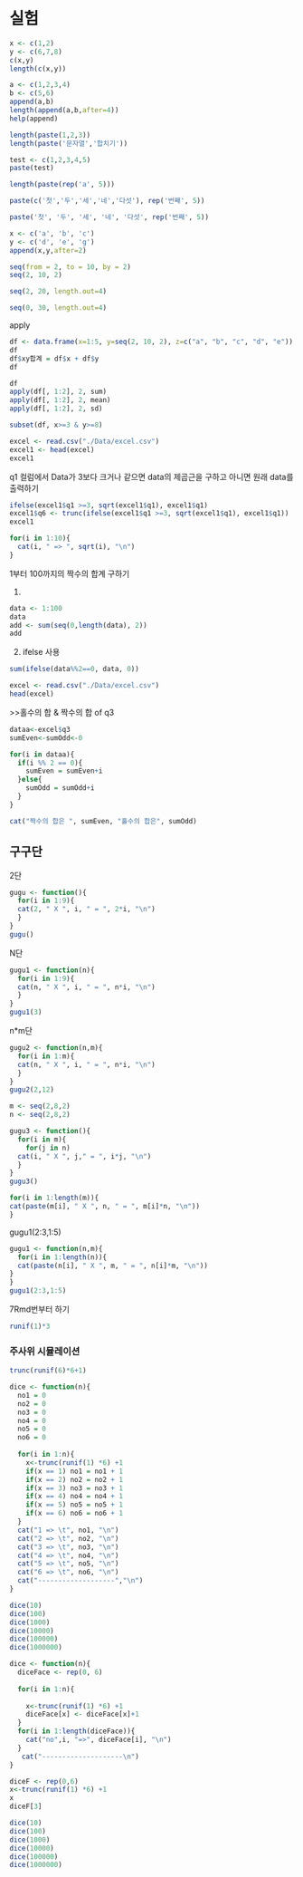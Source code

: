 # 실험

```r
x <- c(1,2)
y <- c(6,7,8)
c(x,y)
length(c(x,y))
```

```r
a <- c(1,2,3,4)
b <- c(5,6)
append(a,b)
length(append(a,b,after=4))
help(append)
```

```r
length(paste(1,2,3))
length(paste('문자열','합치기'))
```

```r
test <- c(1,2,3,4,5)
paste(test)
```

```r
length(paste(rep('a', 5)))
```

```r
paste(c('첫','두','세','네','다섯'), rep('번째', 5))
```

```r
paste('첫', '두', '세', '네', '다섯', rep('번째', 5))
```

```r
x <- c('a', 'b', 'c')
y <- c('d', 'e', 'g')
append(x,y,after=2)
```

```r
seq(from = 2, to = 10, by = 2)
seq(2, 10, 2)
```

```r
seq(2, 20, length.out=4)
```

```r
seq(0, 30, length.out=4)
```

apply

```r
df <- data.frame(x=1:5, y=seq(2, 10, 2), z=c("a", "b", "c", "d", "e"))
df
df$xy합계 = df$x + df$y
df
```

```r
df
apply(df[, 1:2], 2, sum)
apply(df[, 1:2], 2, mean)
apply(df[, 1:2], 2, sd)

subset(df, x>=3 & y>=8)
```

```r
excel <- read.csv("./Data/excel.csv")
excel1 <- head(excel)
excel1
```

q1 컬럼에서 Data가 3보다 크거나 같으면 data의 제곱근을 구하고 아니면 원래 data를 출력하기

```r
ifelse(excel1$q1 >=3, sqrt(excel1$q1), excel1$q1)
excel1$q6 <- trunc(ifelse(excel1$q1 >=3, sqrt(excel1$q1), excel1$q1))
excel1
```

```r
for(i in 1:10){
  cat(i, " => ", sqrt(i), "\n")
}
```

1부터 100까지의 짝수의 합계 구하기

1)  

```r
data <- 1:100
data
add <- sum(seq(0,length(data), 2))
add

```

2)  ifelse 사용

```r
sum(ifelse(data%%2==0, data, 0))
```

```r
excel <- read.csv("./Data/excel.csv")
head(excel)
```

\>\>홀수의 합 & 짝수의 합 of q3

```r
dataa<-excel$q3
sumEven<-sumOdd<-0

for(i in dataa){
  if(i %% 2 == 0){
    sumEven = sumEven+i
  }else{
    sumOdd = sumOdd+i
  }
}

cat("짝수의 합은 ", sumEven, "홀수의 합은", sumOdd)

```

## 구구단

2단

```r
gugu <- function(){
  for(i in 1:9){
  cat(2, " X ", i, " = ", 2*i, "\n")
  }
}
gugu()
```

N단

```r
gugu1 <- function(n){
  for(i in 1:9){
  cat(n, " X ", i, " = ", n*i, "\n")
  }
}
gugu1(3)
```

n\*m단

```r
gugu2 <- function(n,m){
  for(i in 1:m){
  cat(n, " X ", i, " = ", n*i, "\n")
  }
}
gugu2(2,12)
```

```r
m <- seq(2,8,2)
n <- seq(2,8,2)

gugu3 <- function(){
  for(i in m){
    for(j in n)
  cat(i, " X ", j," = ", i*j, "\n")
  }
}
gugu3()

```

```r
for(i in 1:length(m)){
cat(paste(m[i], " X ", n, " = ", m[i]*n, "\n"))
}
```

gugu1(2:3,1:5)

```r
gugu1 <- function(n,m){
  for(i in 1:length(n)){
  cat(paste(n[i], " X ", m, " = ", n[i]*m, "\n"))
}
}
gugu1(2:3,1:5)
```

7Rmd번부터 하기

```r
runif(1)*3
```

### 주사위 시뮬레이션

```r
trunc(runif(6)*6+1)
```

```r
dice <- function(n){
  no1 = 0
  no2 = 0
  no3 = 0
  no4 = 0
  no5 = 0
  no6 = 0
  
  for(i in 1:n){
    x<-trunc(runif(1) *6) +1
    if(x == 1) no1 = no1 + 1
    if(x == 2) no2 = no2 + 1
    if(x == 3) no3 = no3 + 1
    if(x == 4) no4 = no4 + 1
    if(x == 5) no5 = no5 + 1
    if(x == 6) no6 = no6 + 1
  }
  cat("1 => \t", no1, "\n")
  cat("2 => \t", no2, "\n")
  cat("3 => \t", no3, "\n")
  cat("4 => \t", no4, "\n")
  cat("5 => \t", no5, "\n")
  cat("6 => \t", no6, "\n")
  cat("-------------------","\n")
}
```

```r
dice(10)
dice(100)
dice(1000)
dice(10000)
dice(100000)
dice(1000000)
```

```r
dice <- function(n){
  diceFace <- rep(0, 6)
  
  for(i in 1:n){
    
    x<-trunc(runif(1) *6) +1
    diceFace[x] <- diceFace[x]+1
  }
  for(i in 1:length(diceFace)){
    cat("no",i, "=>", diceFace[i], "\n")
  }
   cat("--------------------\n")
}

```

```r
diceF <- rep(0,6)
x<-trunc(runif(1) *6) +1
x
diceF[3]
```

```r
dice(10)
dice(100)
dice(1000)
dice(10000)
dice(100000)
dice(1000000)
```
